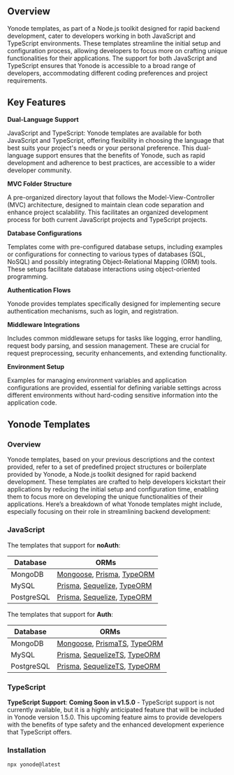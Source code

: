 ## Overview

Yonode templates, as part of a Node.js toolkit designed for rapid backend development, cater to developers working in both JavaScript and TypeScript environments. These templates streamline the initial setup and configuration process, allowing developers to focus more on crafting unique functionalities for their applications. The support for both JavaScript and TypeScript ensures that Yonode is accessible to a broad range of developers, accommodating different coding preferences and project requirements.

## Key Features

**Dual-Language Support**

JavaScript and TypeScript: Yonode templates are available for both JavaScript and TypeScript, offering flexibility in choosing the language that best suits your project's needs or your personal preference. This dual-language support ensures that the benefits of Yonode, such as rapid development and adherence to best practices, are accessible to a wider developer community.

**MVC Folder Structure**

A pre-organized directory layout that follows the Model-View-Controller (MVC) architecture, designed to maintain clean code separation and enhance project scalability. This facilitates an organized development process for both current JavaScript projects and TypeScript projects.

**Database Configurations**

Templates come with pre-configured database setups, including examples or configurations for connecting to various types of databases (SQL, NoSQL) and possibly integrating Object-Relational Mapping (ORM) tools. These setups facilitate database interactions using object-oriented programming.

**Authentication Flows**

Yonode provides templates specifically designed for implementing secure authentication mechanisms, such as login, and registration.

**Middleware Integrations**

Includes common middleware setups for tasks like logging, error handling, request body parsing, and session management. These are crucial for request preprocessing, security enhancements, and extending functionality.

**Environment Setup**

Examples for managing environment variables and application configurations are provided, essential for defining variable settings across different environments without hard-coding sensitive information into the application code.

## Yonode Templates

### Overview

Yonode templates, based on your previous descriptions and the context provided, refer to a set of predefined project structures or boilerplate provided by Yonode, a Node.js toolkit designed for rapid backend development. These templates are crafted to help developers kickstart their applications by reducing the initial setup and configuration time, enabling them to focus more on developing the unique functionalities of their applications. Here’s a breakdown of what Yonode templates might include, especially focusing on their role in streamlining backend development:

### JavaScript

The templates that support for **noAuth**:

| Database   | ORMs                                                         |
| ---------- | ------------------------------------------------------------ |
| MongoDB    | [Mongoose](mongoose), [Prisma](prisma), [TypeORM](typeorm)   |
| MySQL      | [Prisma](prisma), [Sequelize](sequelize), [TypeORM](typeorm) |
| PostgreSQL | [Prisma](prisma), [Sequelize](sequelize), [TypeORM](typeorm) |

The templates that support for **Auth**:

| Database   | ORMs                                                           |
| ---------- | -------------------------------------------------------------- |
| MongoDB    | [Mongoose](mongoose), [PrismaTS](prisma), [TypeORM](typeorm)   |
| MySQL      | [Prisma](prisma), [SequelizeTS](sequelize), [TypeORM](typeorm) |
| PostgreSQL | [Prisma](prisma), [SequelizeTS](sequelize), [TypeORM](typeorm) |

### TypeScript

**TypeScript Support**: **Coming Soon in v1.5.0** - TypeScript support is not currently available, but it is a highly anticipated feature that will be included in Yonode version 1.5.0. This upcoming feature aims to provide developers with the benefits of type safety and the enhanced development experience that TypeScript offers.

### Installation

```bash copy
npx yonode@latest
```
